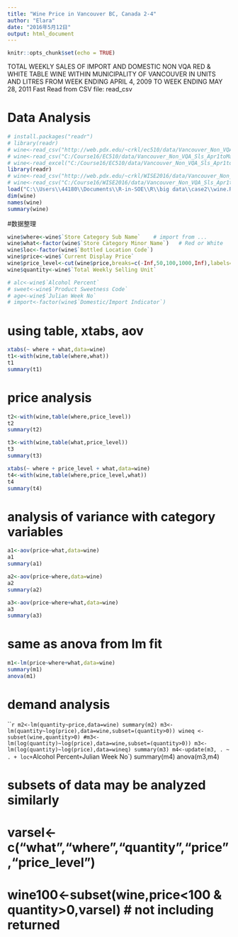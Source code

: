 ```yaml
---
title: "Wine Price in Vancouver BC, Canada 2-4"
author: "Elara"
date: "2016年5月12日"
output: html_document
---
```


```r
knitr::opts_chunk$set(echo = TRUE)
```

TOTAL WEEKLY SALES OF IMPORT AND DOMESTIC NON VQA RED & WHITE TABLE WINE 
WITHIN MUNICIPALITY OF VANCOUVER IN UNITS AND LITRES
FROM WEEK ENDING APRIL 4, 2009 TO WEEK ENDING MAY 28, 2011
Fast Read from CSV file: read_csv

# Data Analysis
```r
# install.packages("readr")
# library(readr) 
# wine<-read_csv("http://web.pdx.edu/~crkl/ec510/data/Vancouver_Non_VQA_Sls_Apr1toMay31.csv",na="NA")
# wine<-read_csv("C:/Course16/EC510/data/Vancouver_Non_VQA_Sls_Apr1toMay31.csv",na="NA")
# wine<-read_excel("C:/Course16/EC510/data/Vancouver_Non_VQA_Sls_Apr1toMay31.xlsx",sheet=2)
library(readr) 
# wine<-read_csv("http://web.pdx.edu/~crkl/WISE2016/data/Vancouver_Non_VQA_Sls_Apr1toMay31.csv",na="NA")
# wine<-read_csv("C:/Course16/WISE2016/data/Vancouver_Non_VQA_Sls_Apr1toMay31.csv",na="NA")
load("C:\\Users\\44180\\Documents\\R-in-SOE\\R\\big data\\case2\\wine.RData")
dim(wine)
names(wine)
summary(wine)
```

#数据整理       
```r
wine$where<-wine$`Store Category Sub Name`    # import from ...
wine$what<-factor(wine$`Store Category Minor Name`)   # Red or White
wine$loc<-factor(wine$`Bottled Location Code`)
wine$price<-wine$`Current Display Price`
wine$price_level<-cut(wine$price,breaks=c(-Inf,50,100,1000,Inf),labels=c("Low","Medium","High","Expensive"))
wine$quantity<-wine$`Total Weekly Selling Unit`

# alc<-wine$`Alcohol Percent`
# sweet<-wine$`Product Sweetness Code`
# age<-wine$`Julian Week No`
# import<-factor(wine$`Domestic/Import Indicator`)
```

# using table, xtabs, aov
```r
xtabs(~ where + what,data=wine)
t1<-with(wine,table(where,what))
t1
summary(t1)
```

# price analysis        
```r
t2<-with(wine,table(where,price_level))
t2
summary(t2)

t3<-with(wine,table(what,price_level))
t3
summary(t3)

xtabs(~ where + price_level + what,data=wine)
t4<-with(wine,table(where,price_level,what))
t4
summary(t4)
```

# analysis of variance with category variables          
```r
a1<-aov(price~what,data=wine)
a1
summary(a1)

a2<-aov(price~where,data=wine)
a2
summary(a2)

a3<-aov(price~where+what,data=wine)
a3
summary(a3)
```

# same as anova from lm fit     
```r
m1<-lm(price~where+what,data=wine)
summary(m1)
anova(m1)
```

# demand analysis
```r
m2<-lm(quantity~price,data=wine)
summary(m2)
m3<-lm(quantity~log(price),data=wine,subset=(quantity>0))
wineq <- subset(wine,quantity>0)
#m3<-lm(log(quantity)~log(price),data=wine,subset=(quantity>0))
m3<-lm(log(quantity)~log(price),data=wineq)
summary(m3)
m4<-update(m3, . ~ . + loc+`Alcohol Percent`+`Julian Week No`)
summary(m4)
anova(m3,m4)

# subsets of data may be analyzed similarly
# varsel<-c("what","where","quantity","price","price_level")
# wine100<-subset(wine,price<100 & quantity>0,varsel) # not including returned 

